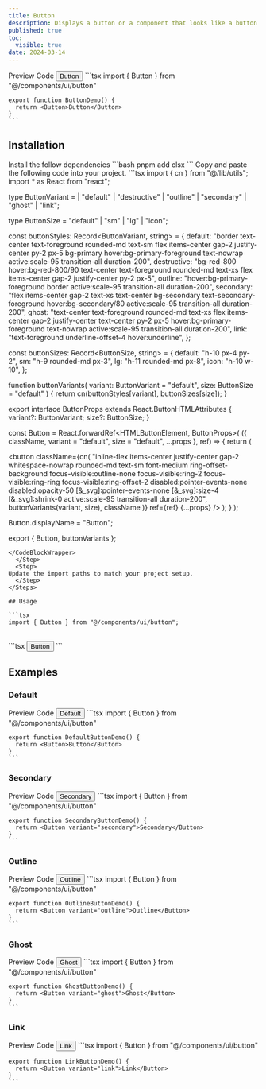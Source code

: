 ```yaml
---
title: Button
description: Displays a button or a component that looks like a button.
published: true
toc:
  visible: true
date: 2024-03-14
---
```


<Tabs defaultValue="preview">
  <TabsList>
    <TabsTrigger value="preview">Preview</TabsTrigger>
    <TabsTrigger value="code">Code</TabsTrigger>
  </TabsList>
  <TabsContent value="preview">
    <ComponentPreview>
      <Button>Button</Button>
    </ComponentPreview>
  </TabsContent>
  <TabsContent value="code">
    ```tsx
    import { Button } from "@/components/ui/button"

    export function ButtonDemo() {
      return <Button>Button</Button>
    }
    ```

  </TabsContent>
</Tabs>

## Installation

<Steps>
  <Step>
      Install the follow dependencies
      ```bash
      pnpm add clsx
      ```
  </Step>
  <Step>
    Copy and paste the following code into your project.  
<CodeBlockWrapper>
```tsx
import { cn } from "@/lib/utils";
import * as React from "react";

type ButtonVariant =
| "default"
| "destructive"
| "outline"
| "secondary"
| "ghost"
| "link";

type ButtonSize = "default" | "sm" | "lg" | "icon";

const buttonStyles: Record<ButtonVariant, string> = {
default:
"border text-center text-foreground rounded-md text-sm flex items-center gap-2 justify-center py-2 px-5 bg-primary hover:bg-primary-foreground text-nowrap active:scale-95 transition-all duration-200",
destructive:
"bg-red-800 hover:bg-red-800/90 text-center text-foreground rounded-md text-xs flex items-center gap-2 justify-center py-2 px-5",
outline:
"hover:bg-primary-foreground border active:scale-95 transition-all duration-200",
secondary:
"flex items-center gap-2 text-xs text-center bg-secondary text-secondary-foreground hover:bg-secondary/80 active:scale-95 transition-all duration-200",
ghost:
"text-center text-foreground rounded-md text-xs flex items-center gap-2 justify-center text-center py-2 px-5 hover:bg-primary-foreground text-nowrap active:scale-95 transition-all duration-200",
link: "text-foreground underline-offset-4 hover:underline",
};

const buttonSizes: Record<ButtonSize, string> = {
default: "h-10 px-4 py-2",
sm: "h-9 rounded-md px-3",
lg: "h-11 rounded-md px-8",
icon: "h-10 w-10",
};

function buttonVariants(
variant: ButtonVariant = "default",
size: ButtonSize = "default"
) {
return cn(buttonStyles[variant], buttonSizes[size]);
}

export interface ButtonProps
  extends React.ButtonHTMLAttributes<HTMLButtonElement> {
  variant?: ButtonVariant;
  size?: ButtonSize;
}

const Button = React.forwardRef<HTMLButtonElement, ButtonProps>(
({ className, variant = "default", size = "default", ...props }, ref) => {
return (

<button
  className={cn(
    "inline-flex items-center justify-center gap-2 whitespace-nowrap rounded-md text-sm font-medium ring-offset-background focus-visible:outline-none focus-visible:ring-2 focus-visible:ring-ring focus-visible:ring-offset-2 disabled:pointer-events-none disabled:opacity-50 [&_svg]:pointer-events-none [&_svg]:size-4 [&_svg]:shrink-0 active:scale-95 transition-all duration-200",
    buttonVariants(variant, size),
    className
  )}
  ref={ref}
  {...props}
/>
); } );

Button.displayName = "Button";

export { Button, buttonVariants };
```
</CodeBlockWrapper>
  </Step>
  <Step>
Update the import paths to match your project setup.
  </Step>
</Steps>

## Usage

```tsx
import { Button } from "@/components/ui/button";
```

<br />
```tsx
<Button variant="outline">Button</Button>
```

## Examples

### Default

<Tabs defaultValue="preview">
  <TabsList>
    <TabsTrigger value="preview">Preview</TabsTrigger>
    <TabsTrigger value="code">Code</TabsTrigger>
  </TabsList>
  <TabsContent value="preview">
    <ComponentPreview>
      <Button variant="default">Default</Button>
    </ComponentPreview>
  </TabsContent>
  <TabsContent value="code">
    ```tsx
    import { Button } from "@/components/ui/button"

    export function DefaultButtonDemo() {
      return <Button>Button</Button>
    }
    ```

  </TabsContent>
</Tabs>

### Secondary

<Tabs defaultValue="preview">
  <TabsList>
    <TabsTrigger value="preview">Preview</TabsTrigger>
    <TabsTrigger value="code">Code</TabsTrigger>
  </TabsList>
  <TabsContent value="preview">
    <ComponentPreview>
      <Button variant="secondary">Secondary</Button>
    </ComponentPreview>
  </TabsContent>
  <TabsContent value="code">
    ```tsx
    import { Button } from "@/components/ui/button"

    export function SecondaryButtonDemo() {
      return <Button variant="secondary">Secondary</Button>
    }
    ```

  </TabsContent>
</Tabs>

### Outline

<Tabs defaultValue="preview">
  <TabsList>
    <TabsTrigger value="preview">Preview</TabsTrigger>
    <TabsTrigger value="code">Code</TabsTrigger>
  </TabsList>
  <TabsContent value="preview">
    <ComponentPreview>
      <Button variant="outline">Outline</Button>
    </ComponentPreview>
  </TabsContent>
  <TabsContent value="code">
    ```tsx
    import { Button } from "@/components/ui/button"

    export function OutlineButtonDemo() {
      return <Button variant="outline">Outline</Button>
    }
    ```

  </TabsContent>
</Tabs>

### Ghost

<Tabs defaultValue="preview">
  <TabsList>
    <TabsTrigger value="preview">Preview</TabsTrigger>
    <TabsTrigger value="code">Code</TabsTrigger>
  </TabsList>
  <TabsContent value="preview">
    <ComponentPreview>
      <Button variant="ghost">Ghost</Button>
    </ComponentPreview>
  </TabsContent>
  <TabsContent value="code">
    ```tsx
    import { Button } from "@/components/ui/button"

    export function GhostButtonDemo() {
      return <Button variant="ghost">Ghost</Button>
    }
    ```

  </TabsContent>
</Tabs>

### Link

<Tabs defaultValue="preview">
  <TabsList>
    <TabsTrigger value="preview">Preview</TabsTrigger>
    <TabsTrigger value="code">Code</TabsTrigger>
  </TabsList>
  <TabsContent value="preview">
    <ComponentPreview>
      <Button variant="link">Link</Button>
    </ComponentPreview>
  </TabsContent>
  <TabsContent value="code">
    ```tsx
    import { Button } from "@/components/ui/button"

    export function LinkButtonDemo() {
      return <Button variant="link">Link</Button>
    }
    ```

  </TabsContent>
</Tabs>
